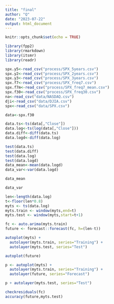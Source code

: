 ```yaml
---
title: "final"
author: "Q"
date: "2023-07-22"
output: html_document
---
```


```r
knitr::opts_chunk$set(echo = TRUE)
```


```r
library(fpp2)
library(rmarkdown)
library(itsmr)
library(readr)
```

```r
spx.y5<-read_csv("process/SPX_5years.csv")
spx.y2<-read_csv("process/SPX_2years.csv")
spx.y3<-read_csv("process/SPX_3years.csv")
spx.f7<-read_csv("process/SPX_freq7.csv")
spx.f7m<-read_csv("process/SPX_freq7_mean.csv")
spx.f30<-read_csv("process/SPX_freq30.csv")
na<-read_csv("data/NASDAQ.csv")
dji<-read_csv("data/DJIA.csv")
spx<-read_csv("data/SPX.csv")
```
```r
data<-spx.f30
```

```r
data.ts<-ts(data[,"Close"])
data.log<-ts(log(data[,"Close"]))
data.diff<-diff(data.ts)
data.logd<-diff(data.log)
```


```r
test(data.ts)
test(data.diff)
test(data.log)
test(data.logd)
data_mean<-mean(data.logd)
data_var<-var(data.logd)
```
```r
data_mean

data_var
```


```r
len<-length(data.log)
t<-floor(len*0.8)
myts <- ts(data.log)
myts.train <- window(myts,end=t)
myts.test <- window(myts,start=t+1)

fc <- auto.arima(myts.train)
future <- forecast::forecast(fc, h=(len-t))

autoplot(myts) +
  autolayer(myts.train, series="Training") +
  autolayer(myts.test, series="Test")

autoplot(future)

p <- autoplot(myts) +
  autolayer(myts.train, series="Training") +
  autolayer(future, series="Forecast")

p + autolayer(myts.test, series="Test")

checkresiduals(fc)
accuracy(future,myts.test)
```








